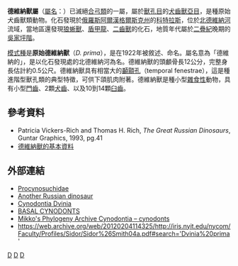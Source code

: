 {{Automatic Taxobox
| taxon = Dvinia
| authority = Amalitskii, 1922
| parent_authority = Tatarinov, 1968
| fossil_range = 晚[[二疊紀|二疊紀]]{{fossil_range|254}}
| image = Dvinia prima life restoration.jpg 
| type_species = '''原始德維納獸<br>''Dvinia prima'''''
| type_species_authority = Amalitskii, 1922
}}

'''德維納獸屬'''（[[學名|屬名]]：{{lang|la|''Dvinia''}}）已滅絕[[合弓類|合弓類]]的一屬，屬於[[獸孔目|獸孔目]]的[[犬齒獸亞目|犬齒獸亞目]]，是種原始犬齒獸類動物。化石發現於[[俄羅斯|俄羅斯]][[阿爾漢格爾斯克州|阿爾漢格爾斯克州]]的[[科特拉斯|科特拉斯]]，位於[[北德維納河|北德維納河]]流域，當地區還發現[[狼蜥獸|狼蜥獸]]、[[盾甲龍|盾甲龍]]、[[二齒獸|二齒獸]]的化石，地質年代屬於[[二疊紀|二疊紀]]晚期的[[吳家坪階|吳家坪階]]。

[[模式種|模式種]]是'''原始德維納獸'''（''D. prima''），是在1922年被敘述、命名。屬名意為「德維納的」，是以化石發現處的北德維納河為名。德維納獸的頭顱骨長12公分，完整身長估計約0.5公尺。德維納獸具有相當大的[[顳顬孔|顳顬孔]]（temporal fenestrae），這是種進階型獸孔類的典型特徵，可供下頜肌肉附著。德維納獸是種小型[[雜食性|雜食性]]動物，具有小型[[門齒|門齒]]、2顆[[犬齒|犬齒]]、以及10到14顆[[臼齒|臼齒]]。

==參考資料==
*Patricia Vickers-Rich and Thomas H. Rich, ''The Great Russian Dinosaurs'', Guntar Graphics, 1993, pg.41
*[http://www.palaeocritti.com/dvinia 德維納獸的基本資料] {{Wayback|url=http://www.palaeocritti.com/dvinia |date=20160304101219 }}

==外部連結==
*[http://www.kheper.net/evolution/therapsida/Procynosuchidae.html Procynosuchidae] {{Wayback|url=http://www.kheper.net/evolution/therapsida/Procynosuchidae.html |date=20160303233016 }}
*[https://web.archive.org/web/20070928142226/http://www.istc.ru/istc/sc.nsf/news/science-news-another-russian-dinosaur.htm Another Russian dinosaur ]
*[https://web.archive.org/web/20100801091509/http://www.palaeos.com/Vertebrates/Units/410Cynodontia/410.100.html Cynodontia Dvinia]
*[https://web.archive.org/web/20100421184931/http://home.arcor.de/ktdykes/cynodonts.htm#dvinia BASAL CYNODONTS]
*[http://www.fmnh.helsinki.fi/users/haaramo/Metazoa/Deuterostoma/Chordata/Synapsida/Theriodontia/Cynodontia.htm  Mikko's Phylogeny Archive Cynodontia – cynodonts] {{Wayback|url=http://www.fmnh.helsinki.fi/users/haaramo/Metazoa/Deuterostoma/Chordata/Synapsida/Theriodontia/Cynodontia.htm |date=20080113110051 }}
*https://web.archive.org/web/20120204114325/http://iris.nyit.edu/nycom/Faculty/Profiles/Sidor/Sidor%26Smith04a.pdf#search='Dvinia%20prima'
{{犬齒獸亞目|E.}}
{{Taxonbar}}
[[Category:犬齒獸亞目|D]]
[[Category:二疊紀合弓類|D]]
[[Category:_1922年描述的分类群|D]]

{{Synapsida-stub}}